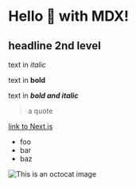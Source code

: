 
# Hello 👋 with MDX!
 
## headline 2nd level

<Counting />

 
text in *italic*
 
text in **bold**
 
text in ***bold and italic***
 
> a quote
 
[link to Next.js](https://nextjs.org)
 
* foo
* bar
* baz
 
![This is an octocat image](https://myoctocat.com/assets/images/base-octocat.svg 'I\'m the title of the octocat image')
 